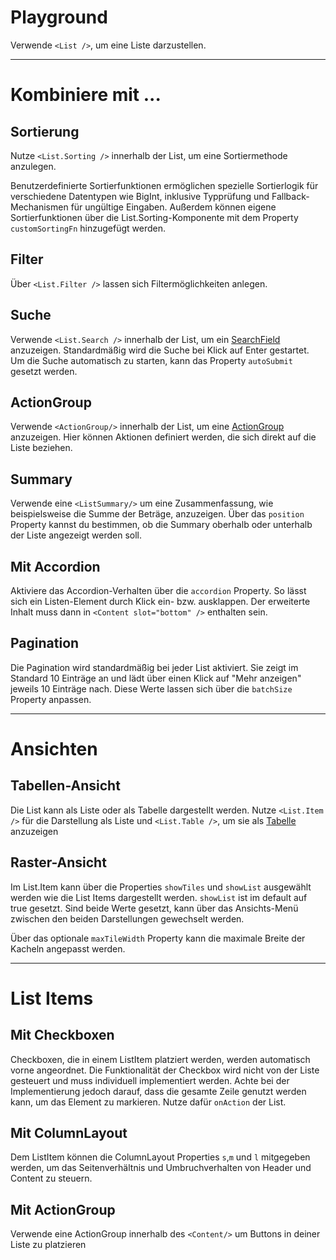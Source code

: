 # Playground

Verwende `<List />`, um eine Liste darzustellen.

<LiveCodeEditor />

---

# Kombiniere mit ...

## Sortierung

Nutze `<List.Sorting />` innerhalb der List, um eine Sortiermethode anzulegen.

Benutzerdefinierte Sortierfunktionen ermöglichen spezielle Sortierlogik für
verschiedene Datentypen wie BigInt, inklusive Typprüfung und
Fallback-Mechanismen für ungültige Eingaben. Außerdem können eigene
Sortierfunktionen über die List.Sorting-Komponente mit dem Property
`customSortingFn` hinzugefügt werden.

<LiveCodeEditor example="sorting" editorCollapsed />

## Filter

Über `<List.Filter />` lassen sich Filtermöglichkeiten anlegen.

<LiveCodeEditor example="filter" editorCollapsed />

## Suche

Verwende `<List.Search />` innerhalb der List, um ein
[SearchField](/03-components/form-controls/search-field) anzuzeigen.
Standardmäßig wird die Suche bei Klick auf Enter gestartet. Um die Suche
automatisch zu starten, kann das Property `autoSubmit` gesetzt werden.

<LiveCodeEditor example="search" editorCollapsed />

## ActionGroup

Verwende `<ActionGroup/>` innerhalb der List, um eine
[ActionGroup](/03-components/actions/action-group) anzuzeigen. Hier können
Aktionen definiert werden, die sich direkt auf die Liste beziehen.

<LiveCodeEditor example="actionGroup" editorCollapsed />

## Summary

Verwende eine `<ListSummary/>` um eine Zusammenfassung, wie beispielsweise die
Summe der Beträge, anzuzeigen. Über das `position` Property kannst du bestimmen,
ob die Summary oberhalb oder unterhalb der Liste angezeigt werden soll.

<LiveCodeEditor example="summary" editorCollapsed />

## Mit Accordion

Aktiviere das Accordion-Verhalten über die `accordion` Property. So lässt sich
ein Listen-Element durch Klick ein- bzw. ausklappen. Der erweiterte Inhalt muss
dann in `<Content slot="bottom" />` enthalten sein.

<LiveCodeEditor example="accordion" editorCollapsed />

## Pagination

Die Pagination wird standardmäßig bei jeder List aktiviert. Sie zeigt im
Standard 10 Einträge an und lädt über einen Klick auf "Mehr anzeigen" jeweils 10
Einträge nach. Diese Werte lassen sich über die `batchSize` Property anpassen.

<LiveCodeEditor example="pagination" editorCollapsed />

---

# Ansichten

## Tabellen-Ansicht

Die List kann als Liste oder als Tabelle dargestellt werden. Nutze
`<List.Item />` für die Darstellung als Liste und `<List.Table />`, um sie als
[Tabelle](/03-components/structure/table) anzuzeigen

<LiveCodeEditor example="table" editorCollapsed />

## Raster-Ansicht

Im List.Item kann über die Properties `showTiles` und `showList` ausgewählt
werden wie die List Items dargestellt werden. `showList` ist im default auf true
gesetzt. Sind beide Werte gesetzt, kann über das Ansichts-Menü zwischen den
beiden Darstellungen gewechselt werden.

Über das optionale `maxTileWidth` Property kann die maximale Breite der Kacheln
angepasst werden.

<LiveCodeEditor example="tile" editorCollapsed />

---

# List Items

## Mit Checkboxen

Checkboxen, die in einem ListItem platziert werden, werden automatisch vorne
angeordnet. Die Funktionalität der Checkbox wird nicht von der Liste gesteuert
und muss individuell implementiert werden. Achte bei der Implementierung jedoch
darauf, dass die gesamte Zeile genutzt werden kann, um das Element zu markieren.
Nutze dafür `onAction` der List.

<LiveCodeEditor example="checkbox" editorCollapsed />

## Mit ColumnLayout

Dem ListItem können die ColumnLayout Properties `s`,`m` und `l` mitgegeben
werden, um das Seitenverhältnis und Umbruchverhalten von Header und Content zu
steuern.

<LiveCodeEditor example="columnLayout" editorCollapsed />

## Mit ActionGroup

Verwende eine ActionGroup innerhalb des `<Content/>` um Buttons in deiner Liste
zu platzieren

<LiveCodeEditor example="itemActionGroup" editorCollapsed />
